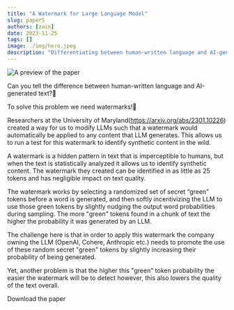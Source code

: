 ```yaml
---
title: "A Watermark for Large Language Model"
slug: paper5
authors: [zain]
date: 2023-11-25
tags: []
image: ./img/hero.jpeg
description: "Differentiating between human-written language and AI-generated text."
---
```

![A preview of the paper](./img/hero.jpeg)

<!-- truncate -->


Can you tell the difference between human-written language and AI-generated text?🤔 

To solve this problem we need watermarks!📃

Researchers at the University of Maryland(https://arxiv.org/abs/2301.10226) created a way for us to modify LLMs such that a watermark would automatically be applied to any content that LLM generates. This allows us to run a test for this watermark to identify synthetic content in the wild.

A watermark is a hidden pattern in text that is imperceptible to humans, but when the text is statistically analyzed it allows us to identify synthetic content. The watermark they created can be identified in as little as 25 tokens and has negligible impact on text quality.

The watermark works by selecting a randomized set of secret “green” tokens before a word is generated, and then softly incentivizing the LLM to use those green tokens by slightly nudging the output word probabilities during sampling. The more "green" tokens found in a chunk of text the higher the probability it was generated by an LLM.

The challenge here is that in order to apply this watermark the company owning the LLM (OpenAI, Cohere, Anthropic etc.) needs to promote the use of these random secret "green" tokens by slightly increasing their probability of being generated.

Yet, another problem is that the higher this "green" token probability the easier the watermark will be to detect however, this also lowers the quality of the text overall.

<p>
  <DownloadButton link={require('./download/2301.10226.pdf').default}>Download the paper</DownloadButton>
</p>

<!-- We could create a specific template for Paper Review's -->

<WhatNext />
